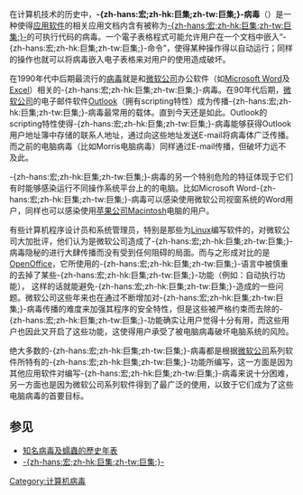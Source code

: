{{noteTA
|G1=IT
|T=zh-hans:宏病毒;zh-hk:巨集病毒;zh-tw:巨集病毒;
}}

在计算机技术的历史中，'''-{zh-hans:宏;zh-hk:巨集;zh-tw:巨集;}-病毒'''（{{lang-en|'''Macro virus'''}}）是一种使得[[应用软件|应用软件]]的相关应用文档内含有被称为[[宏|-{zh-hans:宏;zh-hk:巨集;zh-tw:巨集;}-]]的可执行代码的病毒。一个電子表格程式可能允许用户在一个文档中嵌入“-{zh-hans:宏;zh-hk:巨集;zh-tw:巨集;}-命令”，使得某种操作得以自动运行；同样的操作也就可以将病毒嵌入电子表格来对用户的使用造成破坏。

在1990年代中后期最流行的[[病毒|病毒]]就是和[[微软公司|微软公司]]办公软件（如[[Microsoft_Word|Microsoft Word]]及[[Excel|Excel]]）相关的-{zh-hans:宏;zh-hk:巨集;zh-tw:巨集;}-病毒。在90年代后期，[[微软公司|微软公司]]的电子邮件软件[[Outlook|Outlook]]（拥有scripting特性）成为传播-{zh-hans:宏;zh-hk:巨集;zh-tw:巨集;}-病毒最常用的载体。直到今天还是如此。Outlook的scripting特性使得-{zh-hans:宏;zh-hk:巨集;zh-tw:巨集;}-病毒能够获得Outlook用户地址簿中存储的联系人地址，通过向这些地址发送E-mail将病毒体广泛传播。而之前的电脑病毒（比如Morris电脑病毒）同样通过E-mail传播，但破坏力远不及此。

-{zh-hans:宏;zh-hk:巨集;zh-tw:巨集;}-病毒的另一个特别危险的特征体现于它们有时能够感染运行不同操作系统平台上的的电脑。比如Microsoft Word-{zh-hans:宏;zh-hk:巨集;zh-tw:巨集;}-病毒可以感染使用微软公司视窗系统的Word用户，同样也可以感染使用[[苹果公司|苹果公司]]Macintosh电脑的用户。

有些计算机程序设计员和系统管理员，特别是那些为[[Linux|Linux]]编写软件的，对微软公司大加批评，他们认为是微软公司造成了-{zh-hans:宏;zh-hk:巨集;zh-tw:巨集;}-病毒隐秘的进行大肆传播而没有受到任何阻碍的局面。而与之形成对比的是[[OpenOffice|OpenOffice]]，它所使用的-{zh-hans:宏;zh-hk:巨集;zh-tw:巨集;}-语言中被慎重的去掉了某些-{zh-hans:宏;zh-hk:巨集;zh-tw:巨集;}-功能（例如：自动执行功能）， 这样的话就能避免-{zh-hans:宏;zh-hk:巨集;zh-tw:巨集;}-造成的一些问题。微软公司这些年来也在通过不断增加对-{zh-hans:宏;zh-hk:巨集;zh-tw:巨集;}-病毒传播的难度来加强其程序的安全特性，但是这些被严格约束而去除的-{zh-hans:宏;zh-hk:巨集;zh-tw:巨集;}-功能确实让用户觉得十分有用，而这些用户也因此又开启了这些功能，这使得用户承受了被电脑病毒破坏电脑系统的风险。

绝大多数的-{zh-hans:宏;zh-hk:巨集;zh-tw:巨集;}-病毒都是根据[[微软公司|微软公司]]系列软件所特有的-{zh-hans:宏;zh-hk:巨集;zh-tw:巨集;}-功能所编写，这一方面是因为其他应用软件对编写-{zh-hans:宏;zh-hk:巨集;zh-tw:巨集;}-病毒来说十分困难，另一方面也是因为微软公司系列软件得到了最广泛的使用，以致于它们成为了这些电脑病毒的首要目标。

==参见==
*[[知名病毒及蠕蟲的歷史年表|知名病毒及蠕蟲的歷史年表]]
*[[宏|-{zh-hans:宏;zh-hk:巨集;zh-tw:巨集;}-]]

[[Category:计算机病毒|Category:计算机病毒]]